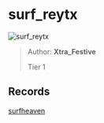 
# surf_reytx

![surf_reytx](https://raw.githubusercontent.com/Sayt123/SurfMapPics/Maps-and-bonuses/csgo/surf_reytx.jpg)

> Author: **Xtra_Festive**
>
> Tier 1

## Records

[surfheaven](https://surfheaven.eu/map/surf_reytx)
